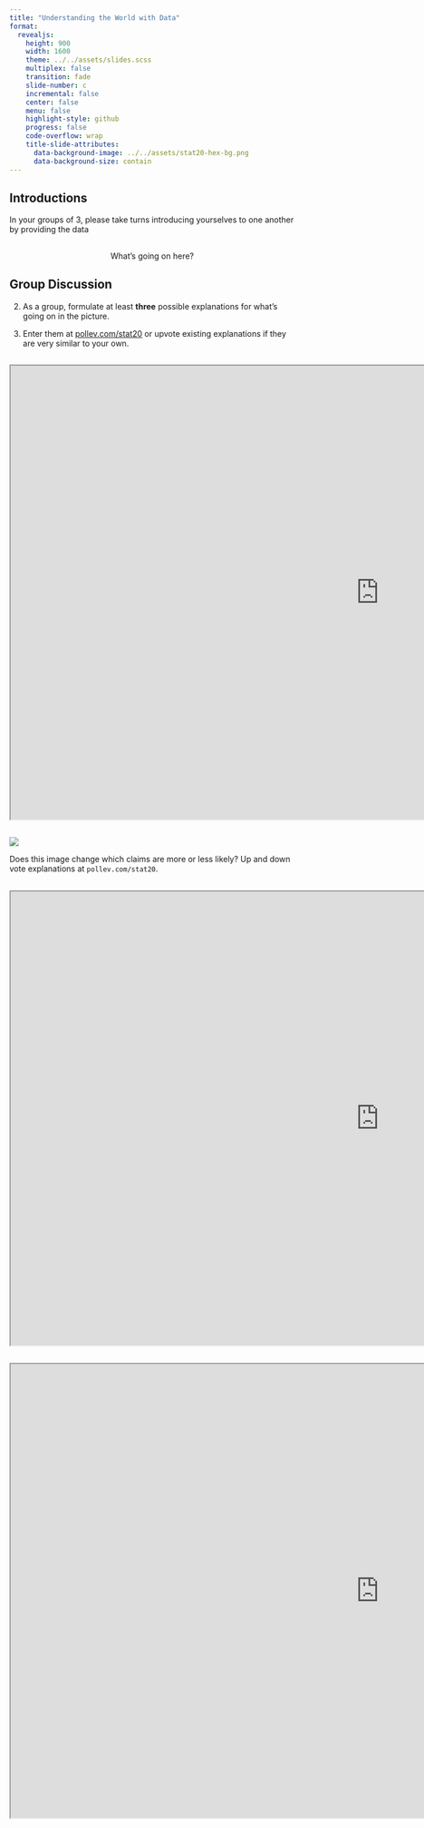```yaml
---
title: "Understanding the World with Data"
format: 
  revealjs:
    height: 900
    width: 1600
    theme: ../../assets/slides.scss
    multiplex: false
    transition: fade
    slide-number: c
    incremental: false 
    center: false
    menu: false
    highlight-style: github
    progress: false
    code-overflow: wrap
    title-slide-attributes:
      data-background-image: ../../assets/stat20-hex-bg.png
      data-background-size: contain
---
```


## Introductions

:::{.card}
In your groups of 3, please take turns introducing yourselves to one another by providing the data
:::

## {data-menu-title="What's going on here?"}

::: {.bigadage .v-center-container style="text-align: center"}
What's going on here? 
:::


## {data-menu-title="Shoebill Pic 1" background-image="images/shoebill-1.png" background-size="contain"}


## Group Discussion

2. As a group, formulate at least **three** possible explanations for what's going on in the picture.  

3. Enter them at [pollev.com/stat20](pollev.com/stat20) or upvote existing explanations if they are very similar to your own.


## {data-menu-title="Poll Results 1"}

<center>
<iframe src="https://embed.polleverywhere.com/discourses/du3MbVG7RWdS5vXspW6hY?controls=none&short_poll=true" width="1300px" height="800px"></iframe>
</center>


## {data-menu-title="Shoebill Pic 2"}

![](images/shoebill-2.png){fig-alt="Photo of shoebill with duck in it's mouth, at an angle." fig-align="Center"}

:::{.poll}
Does this image change which claims are more or less likely? Up and down vote explanations at `pollev.com/stat20`.
:::

## {data-menu-title="Poll Results 2"}

<center>
<iframe src="https://embed.polleverywhere.com/discourses/du3MbVG7RWdS5vXspW6hY?controls=none&short_poll=true" width="1300px" height="800px"></iframe>
</center>

## {data-menu-title="Shoebill Pic 3" background-image="images/shoebill-3.png" background-size="contain"}

## {data-menu-title="Poll Results 3"}

<center>
<iframe src="https://embed.polleverywhere.com/discourses/du3MbVG7RWdS5vXspW6hY?controls=none&short_poll=true" width="1300px" height="800px"></iframe>
</center>



